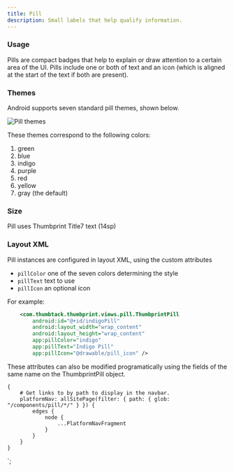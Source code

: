 ```yaml
---
title: Pill
description: Small labels that help qualify information.
---
```



<ComponentHeader data={props.data} />

### Usage

Pills are compact badges that help to explain or draw attention to a certain area of the UI. Pills include one or both of text and an icon (which is aligned at the start of the text if both are present).

### Themes

Android supports seven standard pill themes, shown below.

![Pill themes](/img/android-pill-themes.png)

These themes correspond to the following colors:

1. green
1. blue
1. indigo
1. purple
1. red
1. yellow
1. gray (the default)

### Size

Pill uses Thumbprint Title7 text (14sp)

### Layout XML

Pill instances are configured in layout XML, using the custom attributes

-   `pillColor` one of the seven colors determining the style
-   `pillText` text to use
-   `pillIcon` an optional icon

For example:

```xml
    <com.thumbtack.thumbprint.views.pill.ThumbprintPill
        android:id="@+id/indigoPill"
        android:layout_width="wrap_content"
        android:layout_height="wrap_content"
        app:pillColor="indigo"
        app:pillText="Indigo Pill"
        app:pillIcon="@drawable/pill_icon" />
```

These attributes can also be modified programatically using the fields of the same name on the ThumbprintPill object.

    {
        # Get links to by path to display in the navbar.
        platformNav: allSitePage(filter: { path: { glob: "/components/pill/*/" } }) {
            edges {
                node {
                    ...PlatformNavFragment
                }
            }
        }
    }
`;
